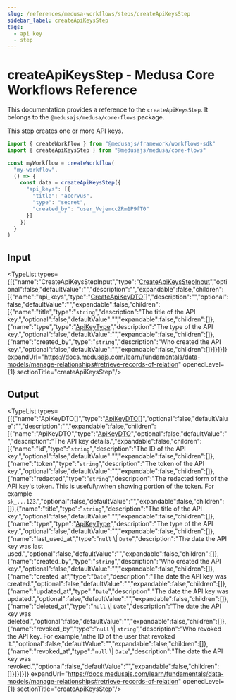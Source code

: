 ```yaml
---
slug: /references/medusa-workflows/steps/createApiKeysStep
sidebar_label: createApiKeysStep
tags:
  - api key
  - step
---
```



# createApiKeysStep - Medusa Core Workflows Reference

This documentation provides a reference to the `createApiKeysStep`. It belongs to the `@medusajs/medusa/core-flows` package.

This step creates one or more API keys.

```ts title="src/workflows/my-workflow.ts"
import { createWorkflow } from "@medusajs/framework/workflows-sdk"
import { createApiKeysStep } from "@medusajs/medusa/core-flows"

const myWorkflow = createWorkflow(
  "my-workflow",
  () => {
    const data = createApiKeysStep({
      "api_keys": [{
        "title": "acervus",
        "type": "secret",
        "created_by": "user_VvjemccZRm1P9fT0"
      }]
    })
  }
)
```
  

## Input

<TypeList types={[{"name":"CreateApiKeysStepInput","type":"[CreateApiKeysStepInput](../../../../types/core_flows.CreateApiKeysStepInput/page.mdx)","optional":false,"defaultValue":"","description":"","expandable":false,"children":[{"name":"api_keys","type":"[CreateApiKeyDTO](../../../../../api_key/interfaces/api_key.CreateApiKeyDTO/page.mdx)[]","description":"","optional":false,"defaultValue":"","expandable":false,"children":[{"name":"title","type":"`string`","description":"The title of the API key.","optional":false,"defaultValue":"","expandable":false,"children":[]},{"name":"type","type":"[ApiKeyType](../../../../../api_key/types/api_key.ApiKeyType/page.mdx)","description":"The type of the API key.","optional":false,"defaultValue":"","expandable":false,"children":[]},{"name":"created_by","type":"`string`","description":"Who created the API key.","optional":false,"defaultValue":"","expandable":false,"children":[]}]}]}]} expandUrl="https://docs.medusajs.com/learn/fundamentals/data-models/manage-relationships#retrieve-records-of-relation" openedLevel={1} sectionTitle="createApiKeysStep"/>

## Output

<TypeList types={[{"name":"ApiKeyDTO[]","type":"[ApiKeyDTO](../../../../../api_key/interfaces/api_key.ApiKeyDTO/page.mdx)[]","optional":false,"defaultValue":"","description":"","expandable":false,"children":[{"name":"ApiKeyDTO","type":"[ApiKeyDTO](../../../../../api_key/interfaces/api_key.ApiKeyDTO/page.mdx)","optional":false,"defaultValue":"","description":"The API key details.","expandable":false,"children":[{"name":"id","type":"`string`","description":"The ID of the API key.","optional":false,"defaultValue":"","expandable":false,"children":[]},{"name":"token","type":"`string`","description":"The token of the API key.","optional":false,"defaultValue":"","expandable":false,"children":[]},{"name":"redacted","type":"`string`","description":"The redacted form of the API key's token. This is useful\nwhen showing portion of the token. For example `sk_...123`.","optional":false,"defaultValue":"","expandable":false,"children":[]},{"name":"title","type":"`string`","description":"The title of the API key.","optional":false,"defaultValue":"","expandable":false,"children":[]},{"name":"type","type":"[ApiKeyType](../../../../../api_key/types/api_key.ApiKeyType/page.mdx)","description":"The type of the API key.","optional":false,"defaultValue":"","expandable":false,"children":[]},{"name":"last_used_at","type":"`null` \\| `Date`","description":"The date the API key was last used.","optional":false,"defaultValue":"","expandable":false,"children":[]},{"name":"created_by","type":"`string`","description":"Who created the API key.","optional":false,"defaultValue":"","expandable":false,"children":[]},{"name":"created_at","type":"`Date`","description":"The date the API key was created.","optional":false,"defaultValue":"","expandable":false,"children":[]},{"name":"updated_at","type":"`Date`","description":"The date the API key was updated.","optional":false,"defaultValue":"","expandable":false,"children":[]},{"name":"deleted_at","type":"`null` \\| `Date`","description":"The date the API key was deleted.","optional":false,"defaultValue":"","expandable":false,"children":[]},{"name":"revoked_by","type":"`null` \\| `string`","description":"Who revoked the API key. For example,\nthe ID of the user that revoked it.","optional":false,"defaultValue":"","expandable":false,"children":[]},{"name":"revoked_at","type":"`null` \\| `Date`","description":"The date the API key was revoked.","optional":false,"defaultValue":"","expandable":false,"children":[]}]}]}]} expandUrl="https://docs.medusajs.com/learn/fundamentals/data-models/manage-relationships#retrieve-records-of-relation" openedLevel={1} sectionTitle="createApiKeysStep"/>
